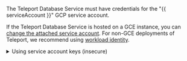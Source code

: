 The Teleport Database Service must have credentials for the
"{{ serviceAccount }}" GCP service account.

If the Teleport Database Service is hosted on a GCE instance, you can
[change the attached service account](https://cloud.google.com/compute/docs/instances/change-service-account).
For non-GCE deployments of Teleport, we recommend using
[workload identity](https://cloud.google.com/iam/docs/workload-identity-federation).

<details>
  <summary>Using service account keys (insecure)</summary>
Alternatively, go to that service account's Keys tab and create a new key:

![Service Account Keys](../../../img/database-access/guides/cloudsql/service-account-keys@2x.png)

Make sure to choose JSON format:

![Service Account New Key](../../../img/database-access/guides/cloudsql/service-account-new-key@2x.png)

Save the file. Set the `GOOGLE_APPLICATION_CREDENTIALS` environment variable to
point to the JSON credentials file you downloaded earlier. For example, if you
use `systemd` to start `teleport`, then you should edit the service's
`EnvironmentFile` to include the env var:
```code
$ echo 'GOOGLE_APPLICATION_CREDENTIALS=/path/to/credentials.json' | sudo tee -a /etc/default/teleport
```

<Admonition type="warning">
A service account key can be a security risk - we only describe using a key in
this guide for simplicity.
We do not recommend using service account keys in production.
See [authentication](https://cloud.google.com/docs/authentication#service-accounts)
in the Google Cloud documentation for more information about service account
authentication methods.
</Admonition>

</details>